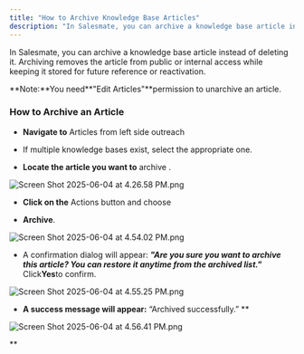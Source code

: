 ```yaml
---
title: "How to Archive Knowledge Base Articles"
description: "In Salesmate, you can archive a knowledge base article instead of deleting it. Archiving removes the article from public or internal access while keep..."
---
```


In Salesmate, you can archive a knowledge base article instead of deleting it. Archiving removes the article from public or internal access while keeping it stored for future reference or reactivation.

<Note>
**Note:**You need**"Edit Articles"**permission to unarchive an article.

</Note>

### How to Archive an Article

* **Navigate to** Articles from left side outreach

* If multiple knowledge bases exist, select the appropriate one.

* **Locate the article you want to** archive .

![Screen Shot 2025-06-04 at 4.26.58 PM.png](./images/Screen-Shot-2025-06-04-at-4.26.58-PM.png)

* **Click on the** Actions button and choose

* **Archive**.

![Screen Shot 2025-06-04 at 4.54.02 PM.png](./images/Screen-Shot-2025-06-04-at-4.54.02-PM.png)

* A confirmation dialog will appear: ***"Are you sure you want to archive this article? You can restore it anytime from the archived list."*** Click**Yes**to confirm.

![Screen Shot 2025-06-04 at 4.55.25 PM.png](./images/Screen-Shot-2025-06-04-at-4.55.25-PM.png)

* **A success message will appear:** “Archived successfully.” **

![Screen Shot 2025-06-04 at 4.56.41 PM.png](./images/Screen-Shot-2025-06-04-at-4.56.41-PM.png)

**
